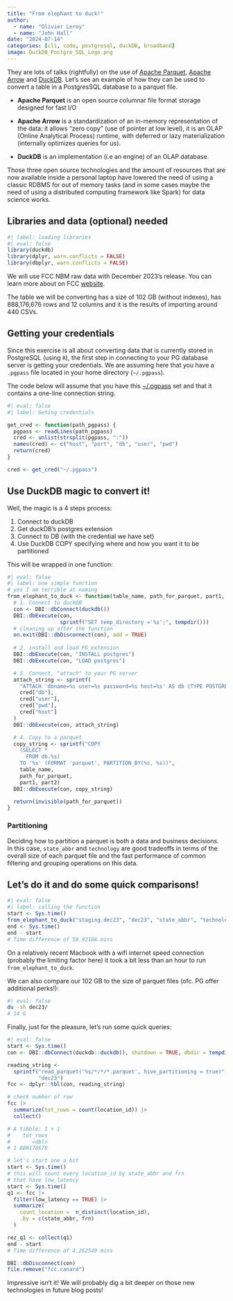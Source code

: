 ```yaml
---
title: "From elephant to duck!"
author:
  - name: "Olivier Leroy"
  - name: "John Hall"
date: "2024-07-14"
categories: [cli, code, postgresql, duckDB, broadband]
image: DuckDB_Postgre_SQL_Logo.png
---
```


They are lots of talks (rightfully) on the use of [Apache Parquet](https://parquet.apache.org/){.external target="_blank"}, [Apache Arrow](https://arrow.apache.org/){.external target="_blank"} and [DuckDB](https://duckdb.org/){.external target="_blank"}. Let's see an example of how they can be used to convert a table in a PostgresSQL database to a parquet file.

- **Apache Parquet** is an open source columnar file format storage designed for fast I/O

- **Apache Arrow** is a standardization of an in-memory representation of the data: it allows "zero copy" (use of pointer at low level), it is an OLAP (Online Analytical Process) runtime, with deferred or lazy materialization (internally optimizes queries for us).

- **DuckDB** is an implementation (i.e an engine) of an OLAP database.

Those three open source technologies and the amount of resources that are now available inside a personal laptop have lowered the need of using a classic RDBMS for out of memory tasks (and in some cases maybe the need of using a distributed computing framework like Spark) for data science works.

## Libraries and data (optional) needed

```r
#| label: loading libraries 
#| eval: false 
library(duckdb)
library(dplyr, warn.conflicts = FALSE)
library(dbplyr, warn.conflicts = FALSE)
```

We will use FCC NBM raw data with December 2023's release. You can learn more about on FCC [website](https://broadbandmap.fcc.gov/data-download){.external target="_blank"}.

The table we will be converting has a size of 102 GB (without indexes), has 888,176,676 rows and 12 columns and it is the results of importing around 440 CSVs.

## Getting your credentials

Since this exercise is all about converting data that is currently stored in PostgreSQL (using `R`), the first step in connecting to your PG database server is getting your credentials. We are assuming here that you have a `.pgpass` file located in your home directory (`~/.pgpass`).

The code below will assume that you have this [~/.pgpass](https://www.postgresql.org/docs/current/libpq-pgpass.html){.external target="_blank"} set and that it contains a one-line connection string.

```r
#| eval: false
#| label: Geting credentials

get_cred <- function(path_pgpass) {
  pgpass <- readLines(path_pgpass)
  cred <- unlist(strsplit(pgpass, ":"))
  names(cred) <- c("host", "port", "db", "user", "pwd")
  return(cred)
}

cred <- get_cred("~/.pgpass")
```


## Use DuckDB magic to convert it!

Well, the magic is a 4 steps process:

1. Connect to duckDB
2. Get duckDB's postgres extension
3. Connect to DB (with the credential we have set)
4. Use DuckDB COPY specifying where and how you want it to be partitioned

This will be wrapped in one function:

```r
#| eval: false 
#| label: one simple function 
# yes I am terrible at naming
from_elephant_to_duck <- function(table_name, path_for_parquet, part1, part2) {
  # 1. Connect to duckDB
  con <- DBI::dbConnect(duckdb())
  DBI::dbExecute(con,
                 sprintf("SET temp_directory ='%s';", tempdir()))
  # cleaning up after the function
  on.exit(DBI::dbDisconnect(con), add = TRUE)
  
  # 2. install and load PG extension
  DBI::dbExecute(con, "INSTALL postgres")
  DBI::dbExecute(con, "LOAD postgres")

  # 3. Connect, "attach" to your PG server
  attach_string <- sprintf(
    "ATTACH 'dbname=%s user=%s password=%s host=%s' AS db (TYPE POSTGRES, READ_ONLY)",
    cred["db"],
    cred["user"],
    cred["pwd"],
    cred["host"]
  )
  DBI::dbExecute(con, attach_string)

  # 4. Copy to a parquet
  copy_string <- sprintf("COPY 
    (SELECT * 
      FROM db.%s)
    TO '%s' (FORMAT 'parquet', PARTITION_BY(%s, %s))", 
    table_name, 
    path_for_parquet, 
    part1, part2)
  DBI::dbExecute(con, copy_string)

  return(invisible(path_for_parquet))
}
```


### Partitioning

Deciding how to partition a parquet is both a data and business decisions. In this case,  `state_abbr` and `technology` are good tradeoffs in terms of the overall size of each parquet file and the fast performance of common filtering and grouping operations on this data.

## Let's do it and do some quick comparisons!

```r
#| eval: false 
#| label: calling the function
start <- Sys.time()
from_elephant_to_duck("staging.dec23", "dec23", "state_abbr", "technology")
end <- Sys.time()
end - start
# Time difference of 58.92108 mins
```

On a relatively recent Macbook with a wifi internet speed connection (probably the limiting factor here) it took a bit less than an hour to run `from_elephant_to_duck`.

We can also compare our 102 GB to the size of parquet files (ofc. PG offer additional perks!):

```bash
#| eval: false 
du -sh dec23/
# 14 G
```

Finally, just for the pleasure, let's run some quick queries:

```r
#| eval: false
start <- Sys.time()
con <- DBI::dbConnect(duckdb::duckdb(), shutdown = TRUE, dbdir = tempdir())

reading_string <-
  sprintf("read_parquet('%s/*/*/*.parquet', hive_partitioning = true)",
          "dec23")
fcc <- dplyr::tbl(con, reading_string)

# check number of row
fcc |> 
  summarize(tot_rows = count(location_id)) |> 
  collect()

# A tibble: 1 × 1
#    tot_rows
#       <dbl>
# 1 888176676

# let's start one a bit 
start <- Sys.time()
# this will count every location_id by state_abbr and frn
# that have low_latency
start <- Sys.time()
q1 <- fcc |>
  filter(low_latency == TRUE) |> 
  summarize(
    count_location =  n_distinct(location_id),
    .by = c(state_abbr, frn)
  )

rez_q1 <- collect(q1)
end - start
# Time difference of 4.262549 mins

DBI::dbDisconnect(con)
file.remove("fcc.canard")
```

Impressive isn't it! We will probably dig a bit deeper on those new technologies in future blog posts!
